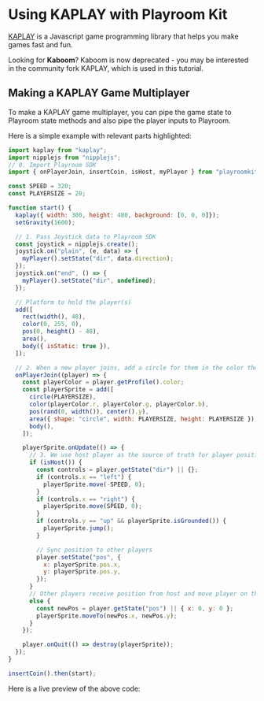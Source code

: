 # Using KAPLAY with Playroom Kit

[KAPLAY](https://kaplayjs.com/) is a Javascript game programming library that helps you make games fast and fun.

<Callout type="info" emoji="💡">
	Looking for <b>Kaboom</b>? Kaboom is now deprecated - you may be interested in the community fork KAPLAY, which is used in this tutorial.
</Callout>

## Making a KAPLAY Game Multiplayer

To make a KAPLAY game multiplayer, you can pipe the game state to Playroom state methods and also pipe the player inputs to Playroom.

Here is a simple example with relevant parts highlighted:

```js copy {4, 14-20, 32, 44, 57-60, 69, 73}
import kaplay from "kaplay";
import nipplejs from "nipplejs";
// 0. Import Playroom SDK
import { onPlayerJoin, insertCoin, isHost, myPlayer } from "playroomkit";

const SPEED = 320;
const PLAYERSIZE = 20;

function start() {
  kaplay({ width: 300, height: 480, background: [0, 0, 0]});
  setGravity(1600);

  // 1. Pass Joystick data to Playroom SDK
  const joystick = nipplejs.create();
  joystick.on("plain", (e, data) => {
    myPlayer().setState("dir", data.direction);
  });
  joystick.on("end", () => {
    myPlayer().setState("dir", undefined);
  });

  // Platform to hold the player(s)
  add([
    rect(width(), 48),
    color(0, 255, 0),
    pos(0, height() - 48),
    area(),
    body({ isStatic: true }),
  ]);

  // 2. When a new player joins, add a circle for them in the color they chose
  onPlayerJoin((player) => {
    const playerColor = player.getProfile().color;
    const playerSprite = add([
      circle(PLAYERSIZE),
      color(playerColor.r, playerColor.g, playerColor.b),
      pos(rand(0, width()), center().y),
      area({ shape: "circle", width: PLAYERSIZE, height: PLAYERSIZE }),
      body(),
    ]);

    playerSprite.onUpdate(() => {
      // 3. We use host player as the source of truth for player positions
      if (isHost()) {
        const controls = player.getState("dir") || {};
        if (controls.x == "left") {
          playerSprite.move(-SPEED, 0);
        }
        if (controls.x == "right") {
          playerSprite.move(SPEED, 0);
        }
        if (controls.y == "up" && playerSprite.isGrounded()) {
          playerSprite.jump();
        }

        // Sync position to other players
        player.setState("pos", {
          x: playerSprite.pos.x,
          y: playerSprite.pos.y,
        });
      }
      // Other players receive position from host and move player on their screen
      else {
        const newPos = player.getState("pos") || { x: 0, y: 0 };
        playerSprite.moveTo(newPos.x, newPos.y);
      }
    });

    player.onQuit(() => destroy(playerSprite));
  });
}

insertCoin().then(start);
```

Here is a live preview of the above code:


<Preview src="/demos/kaboom1.html" />
